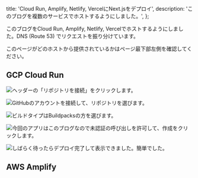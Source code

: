   title: 'Cloud Run, Amplify, Netlify, VercelにNext.jsをデプロイ',
  description: 'このブログを複数のサービスでホストするようにしました。',
};

このブログをCloud Run, Amplify, Netlify, Vercelでホストするようにしました。DNS (Route 53) でリクエストを振り分けています。

このページがどのホストから提供されているかはページ最下部左側を確認してください。

## GCP Cloud Run

![ヘッダーの「リポジトリを接続」をクリックします。](./cloudrun01.webp)

![GitHubのアカウントを接続して、リポジトリを選びます。](./cloudrun02.webp)

![ビルドタイプはBuildpacksの方を選びます。](./cloudrun03.webp)

![今回のアプリはこのブログなので未認証の呼び出しを許可して、作成をクリックします。](./cloudrun04.webp)

![しばらく待ったらデプロイ完了して表示できました。簡単でした。](./cloudrun05.webp)

## AWS Amplify
